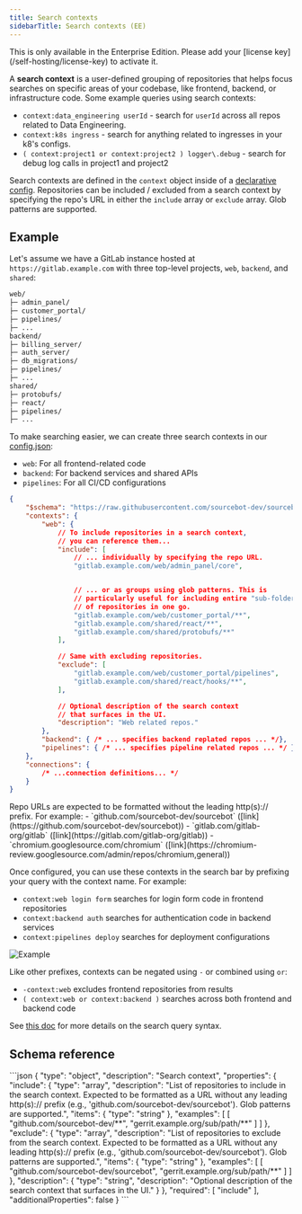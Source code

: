 ```yaml
---
title: Search contexts
sidebarTitle: Search contexts (EE)
---
```


<Note>
This is only available in the Enterprise Edition. Please add your [license key](/self-hosting/license-key) to activate it.
</Note>

A **search context** is a user-defined grouping of repositories that helps focus searches on specific areas of your codebase, like frontend, backend, or infrastructure code. Some example queries using search contexts:

- `context:data_engineering userId` - search for `userId` across all repos related to Data Engineering. 
- `context:k8s ingress` - search for anything related to ingresses in your k8's configs.
- `( context:project1 or context:project2 ) logger\.debug` - search for debug log calls in project1 and project2 


Search contexts are defined in the `context` object inside of a [declarative config](/self-hosting/more/declarative-config). Repositories can be included / excluded from a search context by specifying the repo's URL in either the `include` array or `exclude` array. Glob patterns are supported.

## Example

Let's assume we have a GitLab instance hosted at `https://gitlab.example.com` with three top-level projects, `web`, `backend`, and `shared`:

```sh
web/
├─ admin_panel/
├─ customer_portal/
├─ pipelines/
├─ ...
backend/
├─ billing_server/
├─ auth_server/
├─ db_migrations/
├─ pipelines/
├─ ...
shared/
├─ protobufs/
├─ react/
├─ pipelines/
├─ ...
```

To make searching easier, we can create three search contexts in our [config.json](/self-hosting/more/declarative-config):
- `web`: For all frontend-related code
- `backend`: For backend services and shared APIs
- `pipelines`: For all CI/CD configurations


```json
{
    "$schema": "https://raw.githubusercontent.com/sourcebot-dev/sourcebot/main/schemas/v3/index.json",
    "contexts": {
        "web": {
            // To include repositories in a search context,
            // you can reference them...
            "include": [
                // ... individually by specifying the repo URL.
                "gitlab.example.com/web/admin_panel/core",


                // ... or as groups using glob patterns. This is
                // particularly useful for including entire "sub-folders"
                // of repositories in one go.
                "gitlab.example.com/web/customer_portal/**",
                "gitlab.example.com/shared/react/**",
                "gitlab.example.com/shared/protobufs/**"
            ],

            // Same with excluding repositories.
            "exclude": [
                "gitlab.example.com/web/customer_portal/pipelines",
                "gitlab.example.com/shared/react/hooks/**",
            ],

            // Optional description of the search context
            // that surfaces in the UI.
            "description": "Web related repos."
        },
        "backend": { /* ... specifies backend replated repos ... */},
        "pipelines": { /* ... specifies pipeline related repos ... */ }
    },
    "connections": {
        /* ...connection definitions... */
    }
}
```

<Accordion title="Repository URL details">
    Repo URLs are expected to be formatted without the leading http(s):// prefix. For example:
    - `github.com/sourcebot-dev/sourcebot` ([link](https://github.com/sourcebot-dev/sourcebot))
    - `gitlab.com/gitlab-org/gitlab` ([link](https://gitlab.com/gitlab-org/gitlab))
    - `chromium.googlesource.com/chromium` ([link](https://chromium-review.googlesource.com/admin/repos/chromium,general))
</Accordion>


Once configured, you can use these contexts in the search bar by prefixing your query with the context name. For example:
- `context:web login form` searches for login form code in frontend repositories
- `context:backend auth` searches for authentication code in backend services
- `context:pipelines deploy` searches for deployment configurations

![Example](/images/search_contexts_example.png)

Like other prefixes, contexts can be negated using `-` or combined using `or`:
- `-context:web` excludes frontend repositories from results
- `( context:web or context:backend )` searches across both frontend and backend code

See [this doc](/docs/more/syntax-reference) for more details on the search query syntax.

## Schema reference

<Accordion title="Reference">
```json
{
    "type": "object",
    "description": "Search context",
    "properties": {
    "include": {
        "type": "array",
        "description": "List of repositories to include in the search context. Expected to be formatted as a URL without any leading http(s):// prefix (e.g., 'github.com/sourcebot-dev/sourcebot'). Glob patterns are supported.",
        "items": {
            "type": "string"
        },
        "examples": [
            [
                "github.com/sourcebot-dev/**",
                "gerrit.example.org/sub/path/**"
            ]
        ]
        },
        "exclude": {
            "type": "array",
            "description": "List of repositories to exclude from the search context. Expected to be formatted as a URL without any leading http(s):// prefix (e.g., 'github.com/sourcebot-dev/sourcebot'). Glob patterns are supported.",
            "items": {
                "type": "string"
            },
            "examples": [
                [
                    "github.com/sourcebot-dev/sourcebot",
                    "gerrit.example.org/sub/path/**"
                ]
            ]
        },
        "description": {
            "type": "string",
            "description": "Optional description of the search context that surfaces in the UI."
        }
    },
    "required": [
        "include"
    ],
    "additionalProperties": false
}
```
</Accordion>

